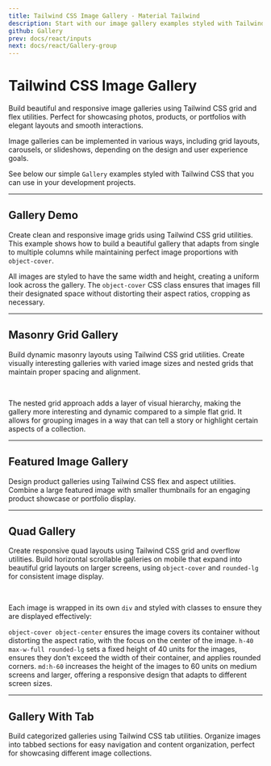 ```yaml
---
title: Tailwind CSS Image Gallery - Material Tailwind
description: Start with our image gallery examples styled with Tailwind CSS if you want to allow users to browse, view, or interact with a collection of images.
github: Gallery
prev: docs/react/inputs
next: docs/react/Gallery-group
---
```


# Tailwind CSS Image Gallery

Build beautiful and responsive image galleries using Tailwind CSS grid and flex utilities. Perfect for showcasing photos, products, or portfolios with elegant layouts and smooth interactions.

Image galleries can be implemented in various ways, including grid layouts, carousels, or slideshows, depending on the design and user experience goals.

See below our simple `Gallery` examples styled with Tailwind CSS that you can use in your development projects.


---

## Gallery Demo

Create clean and responsive image grids using Tailwind CSS grid utilities. This example shows how to build a beautiful gallery that adapts from single to multiple columns while maintaining perfect image proportions with `object-cover`.

All images are styled to have the same width and height, creating a uniform look across the gallery. The `object-cover` CSS class ensures that images fill their designated space without distorting their aspect ratios, cropping as necessary.


<PreviewWithCode relativePath="gallery/gallery-demo.tsx" language="html" />

---

## Masonry Grid Gallery

Build dynamic masonry layouts using Tailwind CSS grid utilities. Create visually interesting galleries with varied image sizes and nested grids that maintain proper spacing and alignment.

<PreviewWithCode relativePath="gallery/masonry-grid-gallery.tsx" language="html" />

<br />

The nested grid approach adds a layer of visual hierarchy, making the gallery more interesting and dynamic compared to a simple flat grid. It allows for grouping images in a way that can tell a story or highlight certain aspects of a collection.

---

## Featured Image Gallery

Design product galleries using Tailwind CSS flex and aspect utilities. Combine a large featured image with smaller thumbnails for an engaging product showcase or portfolio display.

<PreviewWithCode relativePath="gallery/featured-image-gallery.tsx" language="html" />

---

## Quad Gallery

Create responsive quad layouts using Tailwind CSS grid and overflow utilities. Build horizontal scrollable galleries on mobile that expand into beautiful grid layouts on larger screens, using `object-cover` and `rounded-lg` for consistent image display.

<PreviewWithCode relativePath="gallery/quad-gallery.tsx" language="html" />

<br />

Each image is wrapped in its own `div` and styled with classes to ensure they are displayed effectively:

`object-cover object-center` ensures the image covers its container without distorting the aspect ratio, with the focus on the center of the image.
`h-40 max-w-full rounded-lg` sets a fixed height of 40 units for the images, ensures they don't exceed the width of their container, and applies rounded corners.
`md:h-60` increases the height of the images to 60 units on medium screens and larger, offering a responsive design that adapts to different screen sizes.

---

## Gallery With Tab

Build categorized galleries using Tailwind CSS tab utilities. Organize images into tabbed sections for easy navigation and content organization, perfect for showcasing different image collections.

<PreviewWithCode relativePath="gallery/gallery-with-tab.tsx" language="html" />
